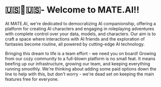 # 🇺🇸🎃🇺🇸- Welcome to MATE.AI!!

At MATE.AI, we're dedicated to democratizing AI companionship, offering a platform for creating AI characters and engaging in roleplaying adventures with complete control over your data, models, and characters. Our aim is to craft a space where interactions with AI friends and the exploration of fantasies become routine, all powered by cutting-edge AI technology.

Bringing this dream to life is a team effort - we need you on board! Growing from our cozy community to a full-blown platform is no small feat. It means beefing up our infrastructure, growing our team, and keeping everything running smoothly. We're thinking about adding some paid options down the line to help with this, but don't worry - we're dead set on keeping the main features free for everyone.